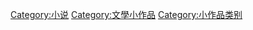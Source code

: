 {{hiddencat}}
[[Category:小说|Category:小说]]
[[Category:文學小作品|Category:文學小作品]]
[[Category:小作品类别|Category:小作品类别]]